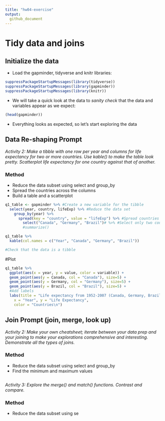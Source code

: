 ```yaml
---
title: "hw04-exercise"
output:
  github_document
---
```


# Tidy data and joins

## Initialize the data

* Load the gapminder, tidyverse and knitr libraries:

```r
suppressPackageStartupMessages(library(tidyverse))
suppressPackageStartupMessages(library(gapminder))
suppressPackageStartupMessages(library(knitr))
```

* We will take a quick look at the data to *sanity check* that the data and variables appear as we expect:

```r
(head(gapminder))
```

* Everything looks as expected, so let's start exploring the data

## Data Re-shaping Prompt
*Activity 2: Make a tibble with one row per year and columns for life expectancy for two or more countries. Use kable() to make the table look pretty. Scatterplot life expectancy for one country against that of another.*

### Method
* Reduce the data subset using select and group_by
* Spread the countries across the columns
* Build a table and a scatterplot

```r
q1_table <- gapminder %>% #Create a new variable for the tibble
  select(year, country, lifeExp) %>% #Reduce the data set
    group_by(year) %>% 
      spread(key = "country", value = "lifeExp") %>% #Spread countries across columns
        select("Canada", "Germany", "Brazil")# %>% #Select only two countries to display
        #summarize()

q1_table %>% 
  kable(col.names = c("Year", "Canada", "Germany", "Brazil"))

#Check that the data is a tibble

```
#Plot

```r
q1_table %>%
  ggplot(aes(x = year, y = value, color = variable)) +
  geom_point(aes(y = Canada, col = "Canada"), size=5) +
  geom_point(aes(y = Germany, col = "Germany"), size=5) +
  geom_point(aes(y = Brazil, col = "Brazil"), size=5) +
  #Add labels
  labs(title = "Life expectancy from 1952-2007 (Canada, Germany, Brazil)",
    x = "Year", y = "Life Expectancy",
    color = "Countries\n")

```


## Join Prompt (join, merge, look up)
*Activity 2: Make your own cheatsheet; iterate between your data prep and your joining to make your explorations comprehensive and interesting. Demonstrate all the types of joins.*

### Method
* Reduce the data subset using select and group_by
* Find the minimum and maximum values

```r

```


*Activity 3: Explore the merge() and match() functions. Contrast and compare.*

### Method
* Reduce the data subset using se


